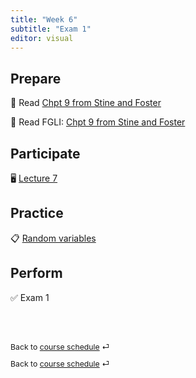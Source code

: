 ```yaml
---
title: "Week 6"
subtitle: "Exam 1"
editor: visual
---
```


## Prepare

📖 Read [Chpt 9 from Stine and Foster](https://www.pearson.com/store/en-us/pearsonplus/p/9780137399727.html)

📖 Read FGLI: [Chpt 9 from Stine and Foster](https://portal.mypearson.com/course-home/handout/sturdevant21135/Student_Registration_Handout_sturdevant21135.pdf)

## Participate

🖥️ [Lecture 7](/slides/lect_07.html)

## Practice

📋 [Random variables](/ae/ae-8.html)

## Perform

✅ Exam 1

<br><br>

::: {style="font-size: 0.875em;"}
Back to [course schedule](/ "Course schedule") ⏎
:::

::: {style="font-size: 0.875em;"}
Back to [course schedule](/ "Course schedule") ⏎
:::
